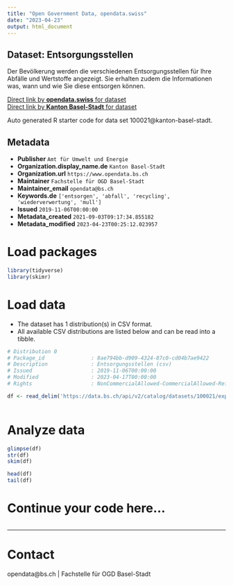 ```yaml
---
title: "Open Government Data, opendata.swiss"
date: "2023-04-23"
output: html_document
---
```


## Dataset: Entsorgungsstellen

Der Bevölkerung werden die verschiedenen Entsorgungsstellen für Ihre Abfälle und Wertstoffe angezeigt. Sie erhalten zudem die Informationen was, wann und wie Sie diese entsorgen können.

[Direct link by **opendata.swiss** for dataset](https://opendata.swiss/de/dataset/entsorgungsstellen1)<br>
[Direct link by **Kanton Basel-Stadt** for dataset](https://data.bs.ch/explore/dataset/100021/)

Auto generated R starter code for data set 100021@kanton-basel-stadt.

## Metadata

- **Publisher** `Amt für Umwelt und Energie`
- **Organization.display_name.de** `Kanton Basel-Stadt`
- **Organization.url** `https://www.opendata.bs.ch`
- **Maintainer** `Fachstelle für OGD Basel-Stadt`
- **Maintainer_email** `opendata@bs.ch`
- **Keywords.de** `['entsorgen', 'abfall', 'recycling', 'wiederverwertung', 'mull']`
- **Issued** `2019-11-06T00:00:00`
- **Metadata_created** `2021-09-03T09:17:34.855182`
- **Metadata_modified** `2023-04-23T00:25:12.023957`


# Load packages

```r

library(tidyverse)
library(skimr)

```

# Load data

-   The dataset has 1 distribution(s) in CSV format.
-   All available CSV distributions are listed below and can be read into a tibble.

```r

# Distribution 0
# Package_id               : 8ae794bb-d909-4324-87c0-cd04b7ae9422
# Description              : Entsorgungsstellen (csv)
# Issued                   : 2019-11-06T00:00:00
# Modified                 : 2023-04-17T00:00:00
# Rights                   : NonCommercialAllowed-CommercialAllowed-ReferenceRequired

df <- read_delim('https://data.bs.ch/api/v2/catalog/datasets/100021/exports/csv')



```

# Analyze data

```r

glimpse(df)
str(df)
skim(df)

head(df)
tail(df)

```

# Continue your code here...

```r

```

------------------------------------------------------------------------

# Contact

opendata@bs.ch | Fachstelle für OGD Basel-Stadt

